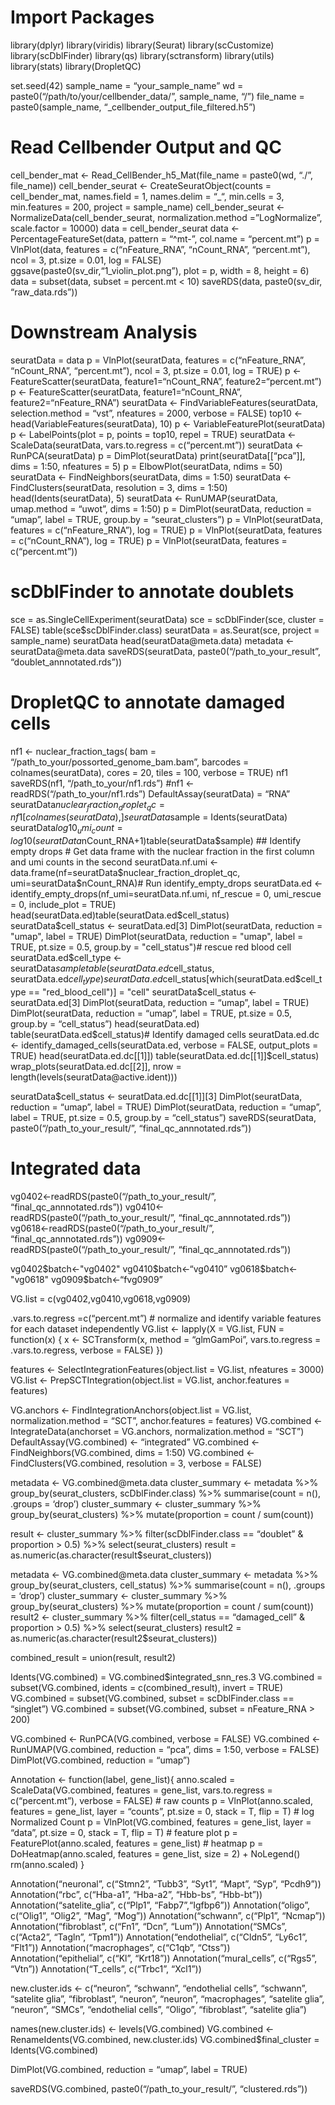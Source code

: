 # Import Packages 
library(dplyr)
library(viridis)
library(Seurat)
library(scCustomize)
library(scDblFinder)
library(qs)
library(sctransform)
library(utils)
library(stats)
library(DropletQC)

set.seed(42)
sample_name = "your_sample_name"
wd = paste0("/path/to/your/cellbender_data/", sample_name, "/")
file_name = paste0(sample_name, "_cellbender_output_file_filtered.h5")

# Read Cellbender Output and QC
cell_bender_mat <- Read_CellBender_h5_Mat(file_name = paste0(wd, "./", file_name))
cell_bender_seurat <- CreateSeuratObject(counts = cell_bender_mat, names.field = 1, names.delim = "_", min.cells = 3, min.features = 200, project = sample_name)
cell_bender_seurat <- NormalizeData(cell_bender_seurat, normalization.method = "LogNormalize", scale.factor = 10000)
data = cell_bender_seurat
data <- PercentageFeatureSet(data, pattern = "^mt-", col.name = "percent.mt")
p = VlnPlot(data, features = c("nFeature_RNA", "nCount_RNA", "percent.mt"), ncol = 3, pt.size = 0.01, log = FALSE)
ggsave(paste0(sv_dir,"1_violin_plot.png"), plot = p, width = 8, height = 6)
data = subset(data, subset = percent.mt < 10)
saveRDS(data, paste0(sv_dir, "raw_data.rds"))

# Downstream Analysis 
seuratData = data
p = VlnPlot(seuratData, features = c("nFeature_RNA", "nCount_RNA", "percent.mt"), ncol = 3, pt.size = 0.01, log = TRUE)
p <- FeatureScatter(seuratData, feature1="nCount_RNA", feature2="percent.mt")
p <- FeatureScatter(seuratData, feature1="nCount_RNA", feature2="nFeature_RNA")
seuratData <- FindVariableFeatures(seuratData, selection.method = "vst", nfeatures = 2000, verbose = FALSE)
top10 <- head(VariableFeatures(seuratData), 10)
p <- VariableFeaturePlot(seuratData)
p <- LabelPoints(plot = p, points = top10, repel = TRUE)
seuratData <- ScaleData(seuratData, vars.to.regress = c("percent.mt"))
seuratData <- RunPCA(seuratData)
p = DimPlot(seuratData)
print(seuratData[["pca"]], dims = 1:50, nfeatures = 5)
p = ElbowPlot(seuratData, ndims = 50)
seuratData <- FindNeighbors(seuratData, dims = 1:50)
seuratData <- FindClusters(seuratData, resolution = 3, dims = 1:50)
head(Idents(seuratData), 5)
seuratData <- RunUMAP(seuratData, umap.method = "uwot", dims = 1:50)
p = DimPlot(seuratData, reduction = "umap", label = TRUE, group.by = "seurat_clusters")
p = VlnPlot(seuratData, features = c("nFeature_RNA"), log = TRUE)
p = VlnPlot(seuratData, features = c("nCount_RNA"), log = TRUE)
p = VlnPlot(seuratData, features = c("percent.mt"))

# scDblFinder to annotate doublets
sce = as.SingleCellExperiment(seuratData)
sce = scDblFinder(sce, cluster = FALSE)
table(sce$scDblFinder.class)
seuratData = as.Seurat(sce, project = sample_name)
seuratData
head(seuratData@meta.data)
metadata <- seuratData@meta.data
saveRDS(seuratData, paste0("/path_to_your_result", "doublet_annnotated.rds"))

# DropletQC to annotate damaged cells
nf1 <- nuclear_fraction_tags(
   bam = "/path_to_your/possorted_genome_bam.bam",
   barcodes = colnames(seuratData),
   cores = 20,
   tiles = 100,
   verbose = TRUE)
nf1
saveRDS(nf1, "/path_to_your/nf1.rds")
#nf1 <- readRDS("/path_to_your/nf1.rds")
DefaultAssay(seuratData) = "RNA"
seuratData$nuclear_fraction_droplet_qc = nf1[colnames(seuratData),]
seuratData$sample = Idents(seuratData)
seuratData$log10_umi_count = log10(seuratData$nCount_RNA+1)table(seuratData$sample)
## Identify empty drops
# Get data frame with the nuclear fraction in the first column and umi counts in the second
seuratData.nf.umi <- data.frame(nf=seuratData$nuclear_fraction_droplet_qc,
                                 umi=seuratData$nCount_RNA)# Run identify_empty_drops
seuratData.ed <- identify_empty_drops(nf_umi=seuratData.nf.umi, nf_rescue = 0, umi_rescue = 0, include_plot = TRUE)
head(seuratData.ed)table(seuratData.ed$cell_status)
seuratData$cell_status <- seuratData.ed[3]
DimPlot(seuratData, reduction = "umap", label = TRUE)
DimPlot(seuratData, reduction = "umap", label = TRUE, pt.size = 0.5, group.by = "cell_status")# rescue red blood cell
seuratData.ed$cell_type <- seuratData$sample
table(seuratData.ed$cell_status, seuratData.ed$cell_type)
seuratData.ed$cell_status[which(seuratData.ed$cell_type == "red_blood_cell")] = "cell"
seuratData$cell_status <- seuratData.ed[3]
DimPlot(seuratData, reduction = "umap", label = TRUE)
DimPlot(seuratData, reduction = "umap", label = TRUE, pt.size = 0.5, group.by = "cell_status")
head(seuratData.ed)
table(seuratData.ed$cell_status)# Identify damaged cells
seuratData.ed.dc <- identify_damaged_cells(seuratData.ed, verbose = FALSE, output_plots = TRUE)
head(seuratData.ed.dc[[1]])
table(seuratData.ed.dc[[1]]$cell_status)
wrap_plots(seuratData.ed.dc[[2]], nrow = length(levels(seuratData@active.ident)))

seuratData$cell_status <- seuratData.ed.dc[[1]][3]
DimPlot(seuratData, reduction = "umap", label = TRUE)
DimPlot(seuratData, reduction = "umap", label = TRUE, pt.size = 0.5, group.by = "cell_status")
saveRDS(seuratData, paste0("/path_to_your_result/", "final_qc_annnotated.rds"))


# Integrated data
vg0402<-readRDS(paste0("/path_to_your_result/", "final_qc_annnotated.rds"))
vg0410<-readRDS(paste0("/path_to_your_result/", "final_qc_annnotated.rds"))
vg0618<-readRDS(paste0("/path_to_your_result/", "final_qc_annnotated.rds"))
vg0909<-readRDS(paste0("/path_to_your_result/", "final_qc_annnotated.rds"))

vg0402$batch<-"vg0402"
vg0410$batch<-"vg0410"
vg0618$batch<-"vg0618"
vg0909$batch<-"fvg0909"

VG.list = c(vg0402,vg0410,vg0618,vg0909)

.vars.to.regress =c("percent.mt")
# normalize and identify variable features for each dataset independently
VG.list <- lapply(X = VG.list, FUN = function(x) {
  x <- SCTransform(x, method = "glmGamPoi", vars.to.regress = .vars.to.regress, verbose = FALSE)
  })

features <- SelectIntegrationFeatures(object.list = VG.list, nfeatures = 3000)
VG.list <- PrepSCTIntegration(object.list = VG.list, anchor.features = features)

VG.anchors <- FindIntegrationAnchors(object.list = VG.list, normalization.method = "SCT", anchor.features = features)
VG.combined <- IntegrateData(anchorset = VG.anchors, normalization.method = "SCT")
DefaultAssay(VG.combined) <- "integrated"
VG.combined <- FindNeighbors(VG.combined, dims = 1:50)
VG.combined <- FindClusters(VG.combined, resolution = 3, verbose = FALSE)

metadata <- VG.combined@meta.data
cluster_summary <- metadata %>%
  group_by(seurat_clusters, scDblFinder.class) %>%
  summarise(count = n(), .groups = 'drop')
cluster_summary <- cluster_summary %>%
  group_by(seurat_clusters) %>%
  mutate(proportion = count / sum(count))  

result <- cluster_summary %>%
  filter(scDblFinder.class == "doublet" & proportion > 0.5) %>%
  select(seurat_clusters)
result = as.numeric(as.character(result$seurat_clusters))

metadata <- VG.combined@meta.data
cluster_summary <- metadata %>%
  group_by(seurat_clusters, cell_status) %>%
  summarise(count = n(), .groups = 'drop')
cluster_summary <- cluster_summary %>%
  group_by(seurat_clusters) %>%
  mutate(proportion = count / sum(count)) 
result2 <- cluster_summary %>%
  filter(cell_status == "damaged_cell" & proportion > 0.5) %>%
  select(seurat_clusters)
result2 = as.numeric(as.character(result2$seurat_clusters))

combined_result = union(result, result2)

Idents(VG.combined) = VG.combined$integrated_snn_res.3
VG.combined = subset(VG.combined, idents = c(combined_result), invert = TRUE)
VG.combined = subset(VG.combined, subset = scDblFinder.class == "singlet")
VG.combined = subset(VG.combined, subset = nFeature_RNA > 200)

VG.combined <- RunPCA(VG.combined, verbose = FALSE)
VG.combined <- RunUMAP(VG.combined, reduction = "pca", dims = 1:50, verbose = FALSE)
DimPlot(VG.combined, reduction = "umap")

Annotation <- function(label, gene_list){
  anno.scaled = ScaleData(VG.combined, features = gene_list, vars.to.regress = c("percent.mt"), verbose = FALSE)
  # raw counts
  p = VlnPlot(anno.scaled, features = gene_list, layer = "counts", pt.size = 0, stack = T, flip = T)
  # log Normalized Count
  p = VlnPlot(VG.combined, features = gene_list, layer = "data", pt.size = 0, stack = T, flip = T)
  # feature plot
  p = FeaturePlot(anno.scaled, features = gene_list)
  # heatmap
  p = DoHeatmap(anno.scaled, features = gene_list, size = 2) + NoLegend()
  rm(anno.scaled)
}

Annotation("neuronal", c("Stmn2", "Tubb3", "Syt1", "Mapt", "Syp", "Pcdh9"))
Annotation("rbc", c("Hba-a1", "Hba-a2", "Hbb-bs", "Hbb-bt"))
Annotation("satelite_glia", c("Plp1", "Fabp7","Igfbp6"))
Annotation("oligo", c("Olig1", "Olig2", "Mag", "Mog"))
Annotation("schwann", c("Plp1", "Ncmap"))
Annotation("fibroblast", c("Fn1", "Dcn", "Lum"))
Annotation("SMCs", c("Acta2", "Tagln", "Tpm1"))
Annotation("endothelial", c("Cldn5", "Ly6c1", "Flt1"))
Annotation("macrophages", c("C1qb", "Ctss"))
Annotation("epithelial", c("Kl", "Krt18"))
Annotation("mural_cells", c("Rgs5", "Vtn"))
Annotation("T_cells", c("Trbc1", "Xcl1"))

new.cluster.ids <- c("neuron", "schwann", "endothelial cells", "schwann", "satelite glia",
                     "fibroblast", "neuron", "neuron", "macrophages", "satelite glia",
                     "neuron", "SMCs", "endothelial cells", "Oligo", "fibroblast", "satelite glia")

names(new.cluster.ids) <- levels(VG.combined)
VG.combined <- RenameIdents(VG.combined, new.cluster.ids)
VG.combined$final_cluster = Idents(VG.combined)

DimPlot(VG.combined, reduction = "umap", label = TRUE)

saveRDS(VG.combined, paste0("/path_to_your_result/", "clustered.rds"))
